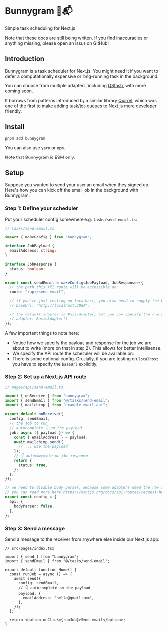 
# Bunnygram 🐇📬

Simple task scheduling for Next.js

<Callout type="warning" emoji="⚠️">
  Note that these docs are still being written. If you find inaccuracies or
  anything missing, please open an issue on GitHub!
</Callout>

## Introduction

Bunnygram is a task scheduler for Next.js. You might need it if you want to defer a computationally expensive or long-running task in the background.

You can choose from multiple adapters, including [QStash](/adapters/qstash), with more coming soon.

It borrows from patterns introduced by a similar library [Quirrel](https://github.com/quirrel-dev/quirrel), which was one of the first to make adding task/job queues to Next.js more developer friendly.

## Install

```sh
pnpm add bunnygram
```

You can also use `yarn` or `npm`.

Note that Bunnygram is ESM only.

## Setup

Suppose you wanted to send your user an email when they signed up. Here's how you can kick off the email job in the background with Bunnygram:

### Step 1: Define your scheduler

Put your scheduler config somewhere e.g. `tasks/send-email.ts`:

```ts
// tasks/send-email.ts

import { makeConfig } from "bunnygram";

interface JobPayload {
  emailAddress: string;
}

interface JobResponse {
  status: boolean;
}

export const sendEmail = makeConfig<JobPayload, JobResponse>({
  // the path this API route will be accessible on
  route: "/api/send-email",

  // if you're just testing on localhost, you also need to supply the baseUrl here:
  // baseUrl: "http://localhost:3000",

  // the default adapter is BasicAdapter, but you can specify the one you want
  // adapter: BasicAdapter()
});
```

A few important things to note here:

- Notice how we specify the payload and response for the job we are about to write (more on that in step 2). This allows for better intellisense.
- We specify the API route the scheduler will be available on.
- There is some optional config. Crucially, if you are testing on `localhost` you have to specify the `baseUrl` explicitly.

### Step 2: Set up a Next.js API route

```ts
// pages/api/send-email.ts

import { onReceive } from "bunnygram";
import { sendEmail } from "@/tasks/send-email";
import { mailchimp } from "example-email-api";

export default onReceive({
  config: sendEmail,
  // the job to run
  // autocomplete 👇 on the payload
  job: async ({ payload }) => {
    const { emailAddress } = payload;
    await mailchimp.send({
      // ... use the payload
    });
    // 👇 autocomplete on the response
    return {
      status: true,
    };
  },
});

// we need to disable body parser, because some adapters need the raw request body for verification
// you can read more here https://nextjs.org/docs/api-routes/request-helpers
export const config = {
  api: {
    bodyParser: false,
  },
};
```

### Step 3: Send a message

Send a message to the receiver from anywhere else inside our Next.js app:

```tsx
// src/pages/index.tsx

import { send } from "bunnygram";
import { sendEmail } from "@/tasks/send-email";

export default function Home() {
  const runJob = async () => {
    await send({
      config: sendEmail,
      // 👇 autocomplete on the payload
      payload: {
        emailAddress: "hello@gmail.com",
      },
    });
  };

  return <button onClick={runJob}>Send email</button>;
}
```
